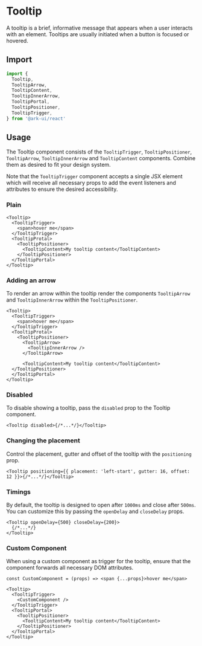 # Tooltip

A tooltip is a brief, informative message that appears when a user interacts with an element.
Tooltips are usually initiated when a button is focused or hovered.

## Import

```ts
import {
  Tooltip,
  TooltipArrow,
  TooltipContent,
  TooltipInnerArrow,
  TooltipPortal,
  TooltipPositioner,
  TooltipTrigger,
} from '@ark-ui/react'
```

## Usage

The Tooltip component consists of the `TooltipTrigger`, `TooltipPositioner`, `TooltipArrow`,
`TooltipInnerArrow` and `TooltipContent` components. Combine them as desired to fit your design
system.

Note that the `TooltipTrigger` component accepts a single JSX element which will receive all
necessary props to add the event listeners and attributes to ensure the desired accessibility.

### Plain

```tsx
<Tooltip>
  <TooltipTrigger>
    <span>hover me</span>
  </TooltipTrigger>
  <TooltipProtal>
    <TooltipPositioner>
      <TooltipContent>My tooltip content</TooltipContent>
    </TooltipPositioner>
  </TooltipPortal>
</Tooltip>
```

### Adding an arrow

To render an arrow within the tooltip render the components `TooltipArrow` and `TooltipInnerArrow`
within the `TooltipPositioner`.

```tsx {7-9}
<Tooltip>
  <TooltipTrigger>
    <span>hover me</span>
  </TooltipTrigger>
  <TooltipProtal>
    <TooltipPositioner>
      <TooltipArrow>
        <TooltipInnerArrow />
      </TooltipArrow>

      <TooltipContent>My tooltip content</TooltipContent>
  </TooltipPositioner>
  </TooltipPortal>
</Tooltip>
```

### Disabled

To disable showing a tooltip, pass the `disabled` prop to the Tooltip component.

```tsx
<Tooltip disabled>{/*...*/}</Tooltip>
```

### Changing the placement

Control the placement, gutter and offset of the tooltip with the `positioning` prop.

```tsx
<Tooltip positioning={{ placement: 'left-start', gutter: 16, offset: 12 }}>{/*...*/}</Tooltip>
```

### Timings

By default, the tooltip is designed to open after `1000ms` and close after `500ms`. You can
customize this by passing the `openDelay` and `closeDelay` props.

```tsx
<Tooltip openDelay={500} closeDelay={200}>
  {/*...*/}
</Tooltip>
```

### Custom Component

When using a custom component as trigger for the tooltip, ensure that the component forwards all
necessary DOM attributes.

```tsx
const CustomComponent = (props) => <span {...props}>hover me</span>
```

```tsx {3}
<Tooltip>
  <TooltipTrigger>
    <CustomComponent />
  </TooltipTrigger>
  <TooltipPortal>
    <TooltipPositioner>
      <TooltipContent>My tooltip content</TooltipContent>
    </TooltipPositioner>
  </TooltipPortal>
</Tooltip>
```
